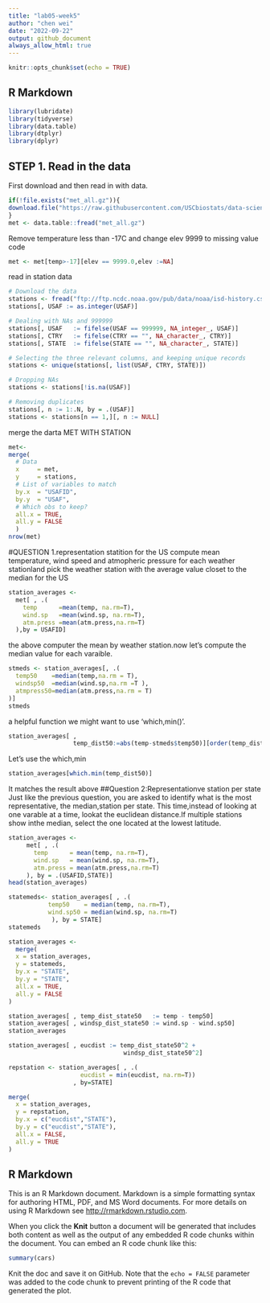 ```yaml
---
title: "lab05-week5"
author: "chen wei"
date: "2022-09-22"
output: github_document
always_allow_html: true
---
```


```r
knitr::opts_chunk$set(echo = TRUE)
```

## R Markdown
```r
library(lubridate)
library(tidyverse)
library(data.table)
library(dtplyr)
library(dplyr)
```
## STEP 1. Read in the data
First download and then read in with data.
```r
if(!file.exists("met_all.gz")){
download.file("https://raw.githubusercontent.com/USCbiostats/data-science-data/master/02_met/met_all.gz", "met_all.gz", method="libcurl", timeout = 60)
}
met <- data.table::fread("met_all.gz")

```
Remove temperature less than -17C and change elev 9999 to missing value code
```r
met <- met[temp>-17][elev == 9999.0,elev :=NA]
```
read in station data
```r
# Download the data
stations <- fread("ftp://ftp.ncdc.noaa.gov/pub/data/noaa/isd-history.csv")
stations[, USAF := as.integer(USAF)]
```
```r
# Dealing with NAs and 999999
stations[, USAF   := fifelse(USAF == 999999, NA_integer_, USAF)]
stations[, CTRY   := fifelse(CTRY == "", NA_character_, CTRY)]
stations[, STATE  := fifelse(STATE == "", NA_character_, STATE)]
```
```r
# Selecting the three relevant columns, and keeping unique records
stations <- unique(stations[, list(USAF, CTRY, STATE)])
```
```r
# Dropping NAs
stations <- stations[!is.na(USAF)]
```
```r
# Removing duplicates
stations[, n := 1:.N, by = .(USAF)]
stations <- stations[n == 1,][, n := NULL]
```
merge the darta MET WITH STATION
```r
met<-
merge(
  # Data
  x     = met,      
  y     = stations, 
  # List of variables to match
  by.x  = "USAFID",
  by.y  = "USAF", 
  # Which obs to keep?
  all.x = TRUE,      
  all.y = FALSE
  ) 
nrow(met)
```
#QUESTION 1.representation statition for the US
compute mean temperature, wind speed and atmopheric pressure for each weather stationland pick the weather station with the average value closet to the median for the US
```r
station_averages <-
  met[ , .(
    temp      =mean(temp, na.rm=T),
    wind.sp   =mean(wind.sp, na.rm=T),
    atm.press =mean(atm.press,na.rm=T)
  ),by = USAFID]
```
the above computer the mean by weather station.now let's compute the median value for each varaible.
```r
stmeds <- station_averages[, .(
  temp50    =median(temp,na.rm = T),
  windsp50  =median(wind.sp,na.rm =T ),
  atmpress50=median(atm.press,na.rm = T)
)]
stmeds
```

a helpful function we might want to use 'which,min()'.
```r
station_averages[ ,
                  temp_dist50:=abs(temp-stmeds$temp50)][order(temp_dist50)]
```
Let's use the which,min
```r
station_averages[which.min(temp_dist50)]
```
It matches the result above
##Question 2:Representationve station per state
Just like the previous question, you are asked to identify what is the most representative, the median,station per state. This time,instead of looking at one varable at a time, lookat the euclidean distance.If multiple stations show inthe median, select the one located at the lowest latitude.
```r
station_averages <- 
     met[ , .(
       temp      = mean(temp, na.rm=T),
       wind.sp   = mean(wind.sp, na.rm=T),
       atm.press = mean(atm.press,na.rm=T)
     ), by = .(USAFID,STATE)]
head(station_averages)
```
```r
statemeds<- station_averages[ , .(
           temp50    = median(temp, na.rm=T), 
           wind.sp50 = median(wind.sp, na.rm=T)
            ), by = STATE]
statemeds
```
```r
station_averages <- 
  merge(
  x = station_averages,
  y = statemeds,
  by.x = "STATE",
  by.y = "STATE",
  all.x = TRUE,
  all.y = FALSE
)
```
```r
station_averages[ , temp_dist_state50   := temp - temp50]
station_averages[ , windsp_dist_state50 := wind.sp - wind.sp50] 
station_averages
```
```r
station_averages[ , eucdist := temp_dist_state50^2 +
                                windsp_dist_state50^2]
```
```r
repstation <- station_averages[ , .(
                    eucdist = min(eucdist, na.rm=T))
                  , by=STATE]
```
```r
merge(
  x = station_averages,
  y = repstation,
  by.x = c("eucdist","STATE"),
  by.y = c("eucdist","STATE"),
  all.x = FALSE,
  all.y = TRUE
)
```

## R Markdown

This is an R Markdown document. Markdown is a simple formatting syntax for authoring HTML, PDF, and MS Word documents. For more details on using R Markdown see <http://rmarkdown.rstudio.com>.

When you click the **Knit** button a document will be generated that includes both content as well as the output of any embedded R code chunks within the document. You can embed an R code chunk like this:

```r
summary(cars)
```


Knit the doc and save it on GitHub.
Note that the `echo = FALSE` parameter was added to the code chunk to prevent printing of the R code that generated the plot.
